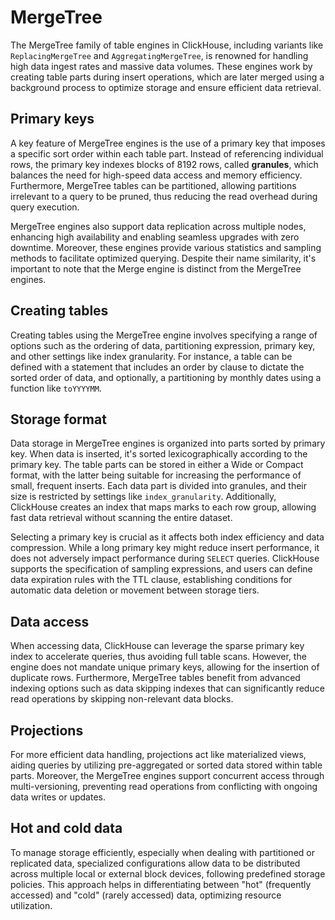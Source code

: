 # MergeTree

The MergeTree family of table engines in ClickHouse, including variants like `ReplacingMergeTree` and `AggregatingMergeTree`, is renowned for handling high data ingest rates and massive data volumes. These engines work by creating table parts during insert operations, which are later merged using a background process to optimize storage and ensure efficient data retrieval.

## Primary keys

A key feature of MergeTree engines is the use of a primary key that imposes a specific sort order within each table part. Instead of referencing individual rows, the primary key indexes blocks of 8192 rows, called **granules**, which balances the need for high-speed data access and memory efficiency. Furthermore, MergeTree tables can be partitioned, allowing partitions irrelevant to a query to be pruned, thus reducing the read overhead during query execution.

MergeTree engines also support data replication across multiple nodes, enhancing high availability and enabling seamless upgrades with zero downtime. Moreover, these engines provide various statistics and sampling methods to facilitate optimized querying. Despite their name similarity, it's important to note that the Merge engine is distinct from the MergeTree engines.

## Creating tables

Creating tables using the MergeTree engine involves specifying a range of options such as the ordering of data, partitioning expression, primary key, and other settings like index granularity. For instance, a table can be defined with a statement that includes an order by clause to dictate the sorted order of data, and optionally, a partitioning by monthly dates using a function like `toYYYYMM`.

## Storage format

Data storage in MergeTree engines is organized into parts sorted by primary key. When data is inserted, it's sorted lexicographically according to the primary key. The table parts can be stored in either a Wide or Compact format, with the latter being suitable for increasing the performance of small, frequent inserts. Each data part is divided into granules, and their size is restricted by settings like `index_granularity`. Additionally, ClickHouse creates an index that maps marks to each row group, allowing fast data retrieval without scanning the entire dataset.

Selecting a primary key is crucial as it affects both index efficiency and data compression. While a long primary key might reduce insert performance, it does not adversely impact performance during `SELECT` queries. ClickHouse supports the specification of sampling expressions, and users can define data expiration rules with the TTL clause, establishing conditions for automatic data deletion or movement between storage tiers.

## Data access

When accessing data, ClickHouse can leverage the sparse primary key index to accelerate queries, thus avoiding full table scans. However, the engine does not mandate unique primary keys, allowing for the insertion of duplicate rows. Furthermore, MergeTree tables benefit from advanced indexing options such as data skipping indexes that can significantly reduce read operations by skipping non-relevant data blocks.

## Projections

For more efficient data handling, projections act like materialized views, aiding queries by utilizing pre-aggregated or sorted data stored within table parts. Moreover, the MergeTree engines support concurrent access through multi-versioning, preventing read operations from conflicting with ongoing data writes or updates.

## Hot and cold data

To manage storage efficiently, especially when dealing with partitioned or replicated data, specialized configurations allow data to be distributed across multiple local or external block devices, following predefined storage policies. This approach helps in differentiating between "hot" (frequently accessed) and "cold" (rarely accessed) data, optimizing resource utilization.